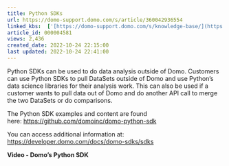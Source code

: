 ```yaml
---
title: Python SDKs
url: https://domo-support.domo.com/s/article/360042936554
linked_kbs:  ['[https://domo-support.domo.com/s/knowledge-base/](https://domo-support.domo.com/s/knowledge-base/)', '[https://domo-support.domo.com/s/](https://domo-support.domo.com/s/)', '[https://domo-support.domo.com/s/topic/0TO5w000000ZamzGAC](https://domo-support.domo.com/s/topic/0TO5w000000ZamzGAC)', '[https://domo-support.domo.com/s/topic/0TO5w000000Zao8GAC](https://domo-support.domo.com/s/topic/0TO5w000000Zao8GAC)', '[https://domo-support.domo.com/s/article/360042936554](https://domo-support.domo.com/s/article/360042936554)', '[https://domo-support.domo.com/s/topic/0TO5w000000Zao8GAC/sdks](https://domo-support.domo.com/s/topic/0TO5w000000Zao8GAC/sdks)', '[https://domo-support.domo.com/s/article/360043429933](https://domo-support.domo.com/s/article/360043429933)', '[https://domo-support.domo.com/s/article/360043429953](https://domo-support.domo.com/s/article/360043429953)', '[https://domo-support.domo.com/s/article/360042925494](https://domo-support.domo.com/s/article/360042925494)', '[https://domo-support.domo.com/s/article/360043429913](https://domo-support.domo.com/s/article/360043429913)', '[https://domo-support.domo.com/s/article/4408174643607](https://domo-support.domo.com/s/article/4408174643607)', '[https://domo-support.domo.com/s/login/](https://domo-support.domo.com/s/login/)']
article_id: 000004581
views: 2,436
created_date: 2022-10-24 22:15:00
last updated: 2022-10-24 22:41:00
---
```




Python SDKs can be used to do data analysis outside of Domo. Customers can use Python SDKs to pull DataSets outside of Domo and use Python’s data science libraries for their analysis work. This can also be used if a customer wants to pull data out of Domo and do another API call to merge the two DataSets or do comparisons.


The Python SDK examples and content are found here: [https://github.com/domoinc/domo-python-sdk](https://github.com/domoinc/domo-python-sdk "https://github.com/domoinc/domo-python-sdk")


You can access additional information at: <https://developer.domo.com/docs/domo-sdks/sdks>


**Video - Domo's Python SDK**


